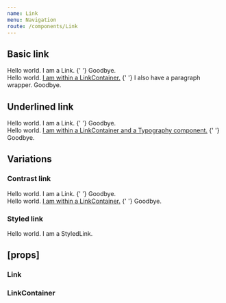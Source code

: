 ```yaml
---
name: Link
menu: Navigation
route: /components/Link
---
```



<PageTitle title="Link" src="components/Link" />

## Basic link

<Playground>
  <ThemeWrapper>
    <Typography size="l">
      Hello world.
      <Link href="http://phork.org" target="_blank">I am a Link.</Link>
      {' '}
      Goodbye.
    </Typography>
    <br />
    <LinkContainer as="p">
      Hello world.
      <a href="http://phork.org" target="_blank">I am within a LinkContainer.</a>
      {' '}
      I also have a paragraph wrapper. Goodbye.
    </LinkContainer>
  </ThemeWrapper>
</Playground>

## Underlined link

<Playground>
  <ThemeWrapper>
    <Typography size="l">
      Hello world.
      <Link underline href="http://phork.org" target="_blank">I am a Link.</Link>
      {' '}
      Goodbye.
    </Typography>
    <br />
    <LinkContainer as="p" underline>
      <Typography size="xl">
        Hello world.
        <a href="http://phork.org" target="_blank">I am within a LinkContainer and a Typography component.</a>
        {' '}
        Goodbye.
      </Typography>
    </LinkContainer>
  </ThemeWrapper>
</Playground>

## Variations

### Contrast link

<Playground>
  <ThemeWrapper contrast>
    <Typography size="l">
      Hello world.
      <Link contrast href="http://phork.org" target="_blank">I am a Link.</Link>
      {' '}
      Goodbye.
    </Typography>
    <br />
    <LinkContainer contrast>
      <Typography size="l">
        Hello world.
        <a href="http://phork.org" target="_blank">I am within a LinkContainer.</a>
        {' '}
        Goodbye.
      </Typography>
    </LinkContainer>
  </ThemeWrapper>
</Playground>

### Styled link

<Playground>
  <Typography size="l">
    Hello world.
    <StyledLink
      color="#ff8e0d"
      hoverColor="#ff9b28"
      activeColor="#f18100"
      href="http://phork.org"
      target="_blank"
    >
      I am a StyledLink.
    </StyledLink>
  </Typography>
</Playground>

## \[props\]

### Link

<Props of={Link} />

### LinkContainer

<Props of={LinkContainer} />
